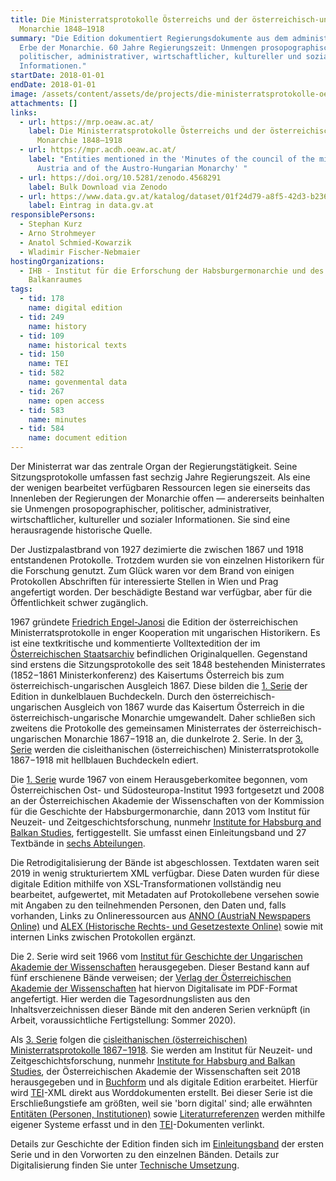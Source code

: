 ```yaml
---
title: Die Ministerratsprotokolle Österreichs und der österreichisch-ungarischen
  Monarchie 1848–1918
summary: "Die Edition dokumentiert Regierungsdokumente aus dem administrativen
  Erbe der Monarchie. 60 Jahre Regierungszeit: Unmengen prosopographischer,
  politischer, administrativer, wirtschaftlicher, kultureller und sozialer
  Informationen."
startDate: 2018-01-01
endDate: 2018-01-01
image: /assets/content/assets/de/projects/die-ministerratsprotokolle-oesterreichs-und-der-oesterreichisch-ungarischen-monarchie-1848-1918/project_background.jpg
attachments: []
links:
  - url: https://mrp.oeaw.ac.at/
    label: Die Ministerratsprotokolle Österreichs und der österreichisch-ungarischen
      Monarchie 1848–1918
  - url: https://mpr.acdh.oeaw.ac.at/
    label: "Entities mentioned in the 'Minutes of the council of the ministers of
      Austria and of the Austro-Hungarian Monarchy' "
  - url: https://doi.org/10.5281/zenodo.4568291
    label: Bulk Download via Zenodo
  - url: https://www.data.gv.at/katalog/dataset/01f24d79-a8f5-42d3-b236-eeee3b45277e
    label: Eintrag in data.gv.at
responsiblePersons:
  - Stephan Kurz
  - Arno Strohmeyer
  - Anatol Schmied-Kowarzik
  - Wladimir Fischer-Nebmaier
hostingOrganizations:
  - IHB - Institut für die Erforschung der Habsburgermonarchie und des
    Balkanraumes
tags:
  - tid: 178
    name: digital edition
  - tid: 249
    name: history
  - tid: 109
    name: historical texts
  - tid: 150
    name: TEI
  - tid: 582
    name: govenmental data
  - tid: 267
    name: open access
  - tid: 583
    name: minutes
  - tid: 584
    name: document edition
---
```

Der Ministerrat war das zentrale Organ der Regierungstätigkeit. Seine Sitzungsprotokolle umfassen fast sechzig Jahre Regierungszeit. Als eine der wenigen bearbeitet verfügbaren Ressourcen legen sie einerseits das Innenleben der Regierungen der Monarchie offen — andererseits beinhalten sie Unmengen prosopographischer, politischer, administrativer, wirtschaftlicher, kultureller und sozialer Informationen. Sie sind eine herausragende historische Quelle.

Der Justizpalastbrand von 1927 dezimierte die zwischen 1867 und 1918 entstandenen Protokolle. Trotzdem wurden sie von einzelnen Historikern für die Forschung genutzt. Zum Glück waren vor dem Brand von einigen Protokollen Abschriften für interessierte Stellen in Wien und Prag angefertigt worden. Der beschädigte Bestand war verfügbar, aber für die Öffentlichkeit schwer zugänglich.

1967 gründete [Friedrich Engel-Janosi](https://gedenkbuch.univie.ac.at/index.php?person_single_id=32930) die Edition der österreichischen Ministerratsprotokolle in enger Kooperation mit ungarischen Historikern. Es ist eine textkritische und kommentierte Volltextedition der im [Österreichischen Staatsarchiv](https://www.oesta.gv.at/) befindlichen Originalquellen. Gegenstand sind erstens die Sitzungsprotokolle des seit 1848 bestehenden Ministerrates (1852−1861 Ministerkonferenz) des Kaisertums Österreich bis zum österreichisch-ungarischen Ausgleich 1867. Diese bilden die [1\. Serie](https://mrp.oeaw.ac.at/pages/toc.html?collection=editions&volume=MRP-1-) der Edition in dunkelblauen Buchdeckeln. Durch den österreichisch-ungarischen Ausgleich von 1867 wurde das Kaisertum Österreich in die österreichisch-ungarische Monarchie umgewandelt. Daher schließen sich zweitens die Protokolle des gemeinsamen Ministerrates der österreichisch-ungarischen Monarchie 1867−1918 an, die dunkelrote 2. Serie. In der [3\. Serie](https://mrp.oeaw.ac.at/pages/toc.html?collection=editions&volume=MRP-3-0) werden die cisleithanischen (österreichischen) Ministerratsprotokolle 1867−1918 mit hellblauen Buchdeckeln ediert.

Die [1\. Serie](https://mrp.oeaw.ac.at/pages/toc.html?collection=editions&volume=MRP-1-) wurde 1967 von einem Herausgeberkomitee begonnen, vom Österreichischen Ost- und Südosteuropa-Institut 1993 fortgesetzt und 2008 an der Österreichischen Akademie der Wissenschaften von der Kommission für die Geschichte der Habsburgermonarchie, dann 2013 vom Institut für Neuzeit- und Zeitgeschichtsforschung, nunmehr [Institute for Habsburg and Balkan Studies](https://www.oeaw.ac.at/ihb), fertiggestellt. Sie umfasst einen Einleitungsband und 27 Textbände in [sechs Abteilungen](https://mrp.oeaw.ac.at/pages/volumes.html).

Die Retrodigitalisierung der Bände ist abgeschlossen. Textdaten waren seit 2019 in wenig strukturiertem XML verfügbar. Diese Daten wurden für diese digitale Edition mithilfe von XSL-Transformationen vollständig neu bearbeitet, aufgewertet, mit Metadaten auf Protokollebene versehen sowie mit Angaben zu den teilnehmenden Personen, den Daten und, falls vorhanden, Links zu Onlineressourcen aus [ANNO (AustriaN Newspapers Online)](http://anno.onb.ac.at/) und [ALEX (Historische Rechts- und Gesetzestexte Online)](http://alex.onb.ac.at/) sowie mit internen Links zwischen Protokollen ergänzt.

Die 2. Serie wird seit 1966 vom [Institut für Geschichte der Ungarischen Akademie der Wissenschaften](https://tti.btk.mta.hu/en/) herausgegeben. Dieser Bestand kann auf fünf erschienene Bände verweisen; der [Verlag der Österreichischen Akademie der Wissenschaften](https://verlag.oeaw.ac.at/) hat hiervon Digitalisate im PDF-Format angefertigt. Hier werden die Tagesordnungslisten aus den Inhaltsverzeichnissen dieser Bände mit den anderen Serien verknüpft (in Arbeit, voraussichtliche Fertigstellung: Sommer 2020).

Als [3\. Serie](https://mrp.oeaw.ac.at/pages/toc.html?collection=editions&volume=MRP-3-0-) folgen die [cisleithanischen (österreichischen) Ministerratsprotokolle 1867−1918](https://mrp.oeaw.ac.at/pages/toc.html?collection=editions&volume=MRP-3-0-). Sie werden am Institut für Neuzeit- und Zeitgeschichtsforschung, nunmehr [Institute for Habsburg and Balkan Studies](https://www.oeaw.ac.at/ihb/forschungsbereiche/digitale-historiographie-und-editionen/forschung/ministerratsprotokolle-habsburgermonarchie), der Österreichischen Akademie der Wissenschaften seit 2018 herausgegeben und in [Buchform](https://verlag.oeaw.ac.at/die-protokolle-cisleithanischen-ministerrates-1867-1918) und als digitale Edition erarbeitet. Hierfür wird [TEI](https://tei-c.org/)\-XML direkt aus Worddokumenten erstellt. Bei dieser Serie ist die Erschließungstiefe am größten, weil sie 'born digital' sind; alle erwähnten [Entitäten (Personen, Institutionen)](https://mpr.acdh.oeaw.ac.at/) sowie [Literaturreferenzen](https://www.zotero.org/groups/2042149/mrp-bib/) werden mithilfe eigener Systeme erfasst und in den [TEI](https://tei-c.org/)\-Dokumenten verlinkt.

Details zur Geschichte der Edition finden sich im [Einleitungsband](https://mrp.oeaw.ac.at/pages/toc.html?collection=editions&volume=MRP-1-0) der ersten Serie und in den Vorworten zu den einzelnen Bänden. Details zur Digitalisierung finden Sie unter [Technische Umsetzung](https://mrp.oeaw.ac.at/pages/show.html?document=workflows.xml&directory=meta).
